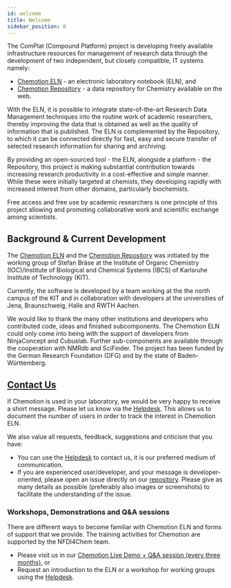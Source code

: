 ```yaml
---
id: welcome
title: Welcome
sidebar_position: 0
---
```


The ComPlat (Compound Platform) project is developing freely available infrastructure resources for management of research data through the development of two independent, but closely compatible, IT systems namely:

- [Chemotion ELN](docs/eln) - an electronic laboratory notebook (ELN), and
- [Chemotion Repository](docs/repo) - a data repository for Chemistry available on the web.

With the ELN, it is possible to integrate state-of-the-art Research Data Management techniques into the routine work of academic researchers, thereby improving the data that is obtained as well as the quality of information that is published.
The ELN is complemented by the Repository, to which it can be connected directly for fast, easy and secure transfer of selected research information for sharing and archiving.

By providing an open-sourced tool - the ELN, alongside a platform - the Repository, this project is making substantial contribution towards increasing research productivity in a cost-effective and simple manner. While these were initially targeted at chemists, they developing rapidly with increased interest from other domains, particularly biochemists.

Free access and free use by academic researchers is one principle of this project allowing and promoting collaborative work and scientific exchange among scientists.

## Background & Current Development

The [Chemotion ELN](docs/eln) and the [Chemotion Repository](docs/repo) was initiated by the working group of Stefan Bräse at the Institute of Organic Chemistry (IOC)/Institute of Biological and Chemical Systems (IBCS) of Karlsruhe Institute of Technology (KIT).

Currently, the software is developed by a team working at the the north campus of the KIT and in collaboration with developers at the universities of Jena, Braunschweig, Halle and RWTH Aachen.

We would like to thank the many other institutions and developers who contributed code, ideas and finished subcomponents. The Chemotion ELN could only come into being with the support of developers from NinjaConcept and Cubuslab. Further sub-components are available through the cooperation with NMRdb and SciFinder. The project has been funded by the German Research Foundation (DFG) and by the state of Baden-Württemberg.

## [Contact Us](/helpdesk)

If Chemotion is used in your laboratory, we would be very happy to receive a short message. Please let us know via the [Helpdesk](/helpdesk). This allows us to document the number of users in order to track the interest in Chemotion ELN.

We also value all requests, feedback, suggestions and criticism that you have:

- You can use the [Helpdesk](/helpdesk) to contact us, it is our preferred medium of communication.
- If you are experienced user/developer, and your message is developer-oriented, please open an issue directly on our [repository](https://github.com/ComPlat/chemotion_ELN/issues). Please give as many details as possible (preferably also images or screenshots) to facilitate the understanding of the issue.

### Workshops, Demonstrations and Q&A sessions

There are different ways to become familiar with Chemotion ELN and forms of support that we provide. The training activities for Chemotion are supported by the NFDI4Chem team.

- Please visit us in our [Chemotion Live Demo + Q&A session (every three months)](https://www.nfdi4chem.de/index.php/event/chemotion-eln-qa-session/), or
- Request an introduction to the ELN or a workshop for working groups using the [Helpdesk](/helpdesk).
